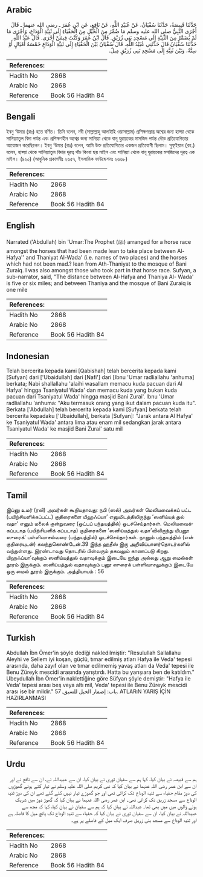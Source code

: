 ## Arabic


<div dir="rtl" lang="ar" style={{fontSize:'larger',backgroundColor:'#f8f9fa',padding:20}}>
حَدَّثَنَا قَبِيصَةُ، حَدَّثَنَا سُفْيَانُ، عَنْ عُبَيْدِ اللَّهِ، عَنْ نَافِعٍ، عَنِ ابْنِ عُمَرَ ـ رضى الله عنهما ـ قَالَ أَجْرَى النَّبِيُّ صلى الله عليه وسلم مَا ضُمِّرَ مِنَ الْخَيْلِ مِنَ الْحَفْيَاءِ إِلَى ثَنِيَّةِ الْوَدَاعِ، وَأَجْرَى مَا لَمْ يُضَمَّرْ مِنَ الثَّنِيَّةِ إِلَى مَسْجِدِ بَنِي زُرَيْقٍ‏.‏ قَالَ ابْنُ عُمَرَ وَكُنْتُ فِيمَنْ أَجْرَى‏.‏ قَالَ عَبْدُ اللَّهِ حَدَّثَنَا سُفْيَانُ قَالَ حَدَّثَنِي عُبَيْدُ اللَّهِ‏.‏ قَالَ سُفْيَانُ بَيْنَ الْحَفْيَاءِ إِلَى ثَنِيَّةِ الْوَدَاعِ خَمْسَةُ أَمْيَالٍ أَوْ سِتَّةٌ، وَبَيْنَ ثَنِيَّةِ إِلَى مَسْجِدِ بَنِي زُرَيْقٍ مِيلٌ‏.‏
</div>
<div style={{backgroundColor:'#f8f9fa',padding:20, marginBottom: 10}}><table> <thead> <tr> <th>References:</th> <th></th> </tr> </thead> <tbody><tr><td>Hadith No</td><td>2868</td></tr><tr><td>Arabic No</td><td>2868</td></tr><tr><td>Reference</td><td>Book 56 Hadith 84</td></tr></tbody></table></div>

## Bengali


<div dir="ltr" lang="bn" style={{fontSize:'larger',backgroundColor:'#f8f9fa',padding:20}}>
ইবনু ‘উমার (রাঃ) হতে বর্ণিত। তিনি বলেন, নবী (সাল্লাল্লাহু আলাইহি ওয়াসাল্লাম) প্রশিক্ষণপ্রাপ্ত অশ্বের জন্য হাফ্য়া থেকে সানিয়্যাতুল বিদা পর্যন্ত এবং প্রশিক্ষণহীন অশ্বের জন্য সানিয়্যা থেকে বানূ যুরায়কের মাসজিদ পর্যন্ত দৌড় প্রতিযোগিতার আয়োজন করেছিলেন। ইবনু ‘উমার (রাঃ) বলেন, আমি উক্ত প্রতিযোগিতার একজন প্রতিযোগী ছিলাম। সুফ্ইয়ান (রহ.) বলেন, হাফ্য়া থেকে সানিয়্যাতুল বিদার দূরত্ব পাঁচ কিংবা ছয় মাইল এবং সানিয়্যা থেকে বানূ যুরায়কের মসজিদের দূরত্ব এক মাইল। (৪২০) (আধুনিক প্রকাশনীঃ ২৬৫৭, ইসলামিক ফাউন্ডেশনঃ ২৬৬৮)
</div>
<div style={{backgroundColor:'#f8f9fa',padding:20, marginBottom: 10}}><table> <thead> <tr> <th>References:</th> <th></th> </tr> </thead> <tbody><tr><td>Hadith No</td><td>2868</td></tr><tr><td>Arabic No</td><td>2868</td></tr><tr><td>Reference</td><td>Book 56 Hadith 84</td></tr></tbody></table></div>

## English


<div dir="ltr" lang="en" style={{fontSize:'larger',backgroundColor:'#f8f9fa',padding:20}}>
Narrated ('Abdullah) bin 'Umar:The Prophet (ﷺ) arranged for a horse race amongst the horses that had been made lean to take place between Al-Hafya'' and Thaniyat Al-Wada' (i.e. names of two places) and the horses which had not been mad.? lean from Ath-Thaniyat to the mosque of Bani Zuraiq. I was also amongst those who took part in that horse race. Sufyan, a sub-narrator, said, "The distance between Al-Hafya and Thaniya Al- Wada' is five or six miles; and between Thaniya and the mosque of Bani Zuraiq is one mile
</div>
<div style={{backgroundColor:'#f8f9fa',padding:20, marginBottom: 10}}><table> <thead> <tr> <th>References:</th> <th></th> </tr> </thead> <tbody><tr><td>Hadith No</td><td>2868</td></tr><tr><td>Arabic No</td><td>2868</td></tr><tr><td>Reference</td><td>Book 56 Hadith 84</td></tr></tbody></table></div>

## Indonesian


<div dir="ltr" lang="id" style={{fontSize:'larger',backgroundColor:'#f8f9fa',padding:20}}>
Telah bercerita kepada kami [Qabishah] telah bercerita kepada kami [Sufyan] dari ['Ubaidullah] dari [Nafi'] dari [Ibnu 'Umar radliallahu 'anhuma] berkata; Nabi shallallahu 'alaihi wasallam memacu kuda pacuan dari Al Hafya' hingga Tsaniyatul Wada' dan memacu kuda yang bukan kuda pacuan dari Tsaniyatul Wada' hingga masjid Bani Zurai'. Ibnu 'Umar radliallahu 'anhuma: "Aku termasuk orang yang ikut dalam pacuan kuda itu". Berkata ['Abdullah] telah bercerita kepada kami [Sufyan] berkata telah bercerita kepadaku ['Ubaidullah], berkata [Sufyan]: "Jarak antara Al Hafya' ke Tsaniyatul Wada' antara lima atau enam mil sedangkan jarak antara Tsaniyatul Wada' ke masjid Bani Zurai' satu mil
</div>
<div style={{backgroundColor:'#f8f9fa',padding:20, marginBottom: 10}}><table> <thead> <tr> <th>References:</th> <th></th> </tr> </thead> <tbody><tr><td>Hadith No</td><td>2868</td></tr><tr><td>Arabic No</td><td>2868</td></tr><tr><td>Reference</td><td>Book 56 Hadith 84</td></tr></tbody></table></div>

## Tamil


<div dir="ltr" lang="ta" style={{fontSize:'larger',backgroundColor:'#f8f9fa',padding:20}}>
இப்னு உமர் (ரலி) அவர்கள் கூறியதாவது: நபி (ஸல்) அவர்கள் மெலியவைக்கப் பட்ட (பயிற்சியளிக்கப்பட்ட) குதிரைகளை யிஹஃப்யா’ எனுமிடத்திலிருந்து ‘ஸனிய்யத் துல் வதா’ எனும் மலைக் குன்றுவரை (ஓட்டப் பந்தயத்தில்) ஓடச்செய்தார்கள். மெலியவைக்கப்படாத (பயிற்சியளிக் கப்படாத) குதிரைகளை ‘ஸனிய்யத்துல் வதா’விலிருந்து யிபனூ ஸுரைக்’ பள்ளிவாசல்வரை (பந்தயத்தில்) ஓடச்செய்தார்கள். நானும் பந்தயத்தில் (என் குதிரையுடன்) கலந்துகொண்டேன்.39 இந்த ஹதீஸ் இரு அறிவிப்பாளர்தொடர்களில் வந்துள்ளது. இரண்டாவது தொடரில் பின்வரும் தகவலும் காணப்படு கிறது. யிஹஃப்யா’வுக்கும் ஸனிய்யத்துல் வதாவுக்கும் இடையே ஐந்து அல்லது ஆறு மைல்கள் தூரம் இருக்கும். ஸனிய்யத்துல் வதாவுக்கும் பனூ ஸுரைக் பள்ளிவாசலுக்கும் இடையே ஒரு மைல் தூரம் இருக்கும். அத்தியாயம் : 56
</div>
<div style={{backgroundColor:'#f8f9fa',padding:20, marginBottom: 10}}><table> <thead> <tr> <th>References:</th> <th></th> </tr> </thead> <tbody><tr><td>Hadith No</td><td>2868</td></tr><tr><td>Arabic No</td><td>2868</td></tr><tr><td>Reference</td><td>Book 56 Hadith 84</td></tr></tbody></table></div>

## Turkish


<div dir="ltr" lang="tr" style={{fontSize:'larger',backgroundColor:'#f8f9fa',padding:20}}>
Abdullah İbn Ömer'in şöyle dediği nakledilmiştir: "Resulullah Sallallahu Aleyhi ve Sellem iyi koşan, güçlü, tımar edilmiş atları Hafya ile Veda' tepesi arasında, daha zayıf olan ve tımar edilmemiş yavaş atları da Veda' tepesi ile Benu Züreyk mescidi arasında yarıştırdı. Hatta bu yarışıara ben de katıldım." Ubeydullah İbn Ömer'in naklettiğine göre Süfyan şöyle demiştir: "Hafya ile Veda' tepesi arası beş veya altı mil, Veda' tepesi ile Benu Züreyk mescidi arası ise bir mildir." باب: إضمار الخيل للسبق. 57. ATLARıN YARIŞ İÇİN HAZIRLANMASI
</div>
<div style={{backgroundColor:'#f8f9fa',padding:20, marginBottom: 10}}><table> <thead> <tr> <th>References:</th> <th></th> </tr> </thead> <tbody><tr><td>Hadith No</td><td>2868</td></tr><tr><td>Arabic No</td><td>2868</td></tr><tr><td>Reference</td><td>Book 56 Hadith 84</td></tr></tbody></table></div>

## Urdu


<div dir="rtl" lang="ur" style={{fontSize:'larger',backgroundColor:'#f8f9fa',padding:20}}>
ہم سے قبیصہ نے بیان کیا، کہا ہم سے سفیان ثوری نے بیان کیا، ان سے عبیداللہ نے، ان سے نافع نے اور ان سے ابن عمر رضی اللہ عنہما نے بیان کیا کہ نبی کریم صلی اللہ علیہ وسلم نے تیار کئے ہوئے گھوڑوں کی دوڑ مقام حفیاء سے ثنیۃ الوداع تک کرائی تھی اور جو گھوڑے تیار نہیں کئے گئے تھے ان کی دوڑ ثنیۃ الوداع سے مسجد زریق تک کرائی تھی۔ ابن عمر رضی اللہ عنہما نے بیان کیا کہ گھوڑ دوڑ میں شریک ہونے والوں میں میں بھی تھا۔ عبداللہ نے بیان کیا کہ ہم سے سفیان نے بیان کیا، کہا کہ مجھ سے عبیداللہ نے بیان کیا، ان سے سفیان ثوری نے بیان کیا کہ حفیاء سے ثنیۃ الوداع تک پانچ میل کا فاصلہ ہے اور ثنیۃ الوداع سے مسجد بنی زریق صرف ایک میل کے فاصلے پر ہے۔
</div>
<div style={{backgroundColor:'#f8f9fa',padding:20, marginBottom: 10}}><table> <thead> <tr> <th>References:</th> <th></th> </tr> </thead> <tbody><tr><td>Hadith No</td><td>2868</td></tr><tr><td>Arabic No</td><td>2868</td></tr><tr><td>Reference</td><td>Book 56 Hadith 84</td></tr></tbody></table></div>